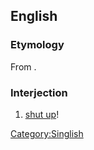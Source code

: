 ==English==

===Etymology===
From {{etyl|nan-hok|en}} {{zh-l|恬去|tr=tiām--khì, tiām--khù|shut up}}.

===Interjection===
{{en-interj}}

# {{label|en|Singapore|informal}} [[shut up]]!
[[Category:Singlish]]